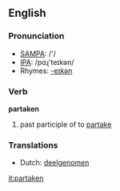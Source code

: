 ==English==

===Pronunciation===
*[[w:SAMPA|SAMPA]]: /'/
*[[w:IPA|IPA]]: /pɑɻ'teɪkən/
*Rhymes: [[Rhymes:English:-eɪkən|-eɪkən]]

===Verb===
'''partaken'''

# past participle of to [[partake]]

===Translations===
*Dutch: [[deelgenomen]]

[[it:partaken]]